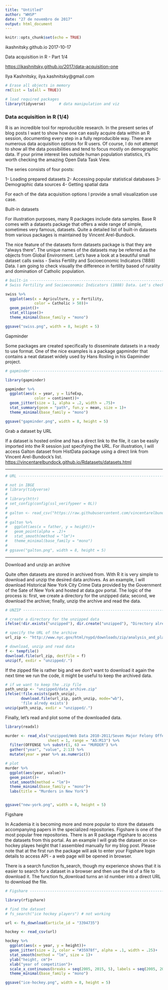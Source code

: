 ```yaml
---
title: "Untitled"
author: "WHSP"
date: "27 de novembro de 2017"
output: html_document
---
```


```r
knitr::opts_chunk$set(echo = TRUE)
```


 ikashnitsky.github.io 2017-10-17
 
 Data acquisition in R - Part 1/4
 
 <https://ikashnitsky.github.io/2017/data-acquisition-one>
 
 Ilya Kashnitsky, ilya.kashnitsky@gmail.com


```r
# Erase all objects in memory
rm(list = ls(all = TRUE))

# load required packages
library(tidyverse)      # data manipulation and viz
```



### Data acquisition in R (1/4)

R is an incredible tool for reproducible research. In the present series of 
blog posts I want to show how one can easily acquire data within an R session, 
documenting every step in a fully reproducible way. There are numerous data 
acquisition options for R users. Of course, I do not attempt to show all the 
data possibilities and tend to focus mostly on demographic data. If your prime 
interest lies outside human population statistics, it’s worth checking the 
amazing Open Data Task View.

The series consists of four posts:
  
1-  Loading prepared datasets
2- Accessing popular statistical databases
3- Demographic data sources
4- Getting spatial data

For each of the data acquisition options I provide a small visualization use case.

Built-in datasets

For illustration purposes, many R packages include data samples. Base R comes with a datasets package that offers a wide range of simple, sometimes very famous, datasets. Quite a detailed list of built-in datasets from various packages is maintained by Vincent Arel-Bundock.

The nice feature of the datasets form datasets package is that they are “always there”. The unique names of the datasets may be referred as the objects from Global Environment. Let’s have a look at a beautiful small dataset calls swiss - Swiss Fertility and Socioeconomic Indicators (1888) Data. I am going to check visually the difference in fertility based of rurality and domination of Catholic population.


```r
# built-in ---------------------------------------------------------------------
# Swiss Fertility and Socioeconomic Indicators (1888) Data. Let's check the difference in fertility based of rurality and domination of Catholic population.

swiss %>% 
  ggplot(aes(x = Agriculture, y = Fertility, 
             color = Catholic > 50))+
  geom_point()+
  stat_ellipse()+
  theme_minimal(base_family = "mono")

ggsave("swiss.png", width = 8, height = 5)
```

Gapminder

Some packages are created specifically to disseminate datasets in a ready to use format. One of the nice examples is a package gapminder that contains a neat dataset widely used by Hans Rosling in his Gapminder project.


```r
# gapminder --------------------------------------------------------------------

library(gapminder)

gapminder %>% 
  ggplot(aes(x = year, y = lifeExp, 
             color = continent))+
  geom_jitter(size = 1, alpha = .2, width = .75)+
  stat_summary(geom = "path", fun.y = mean, size = 1)+
  theme_minimal(base_family = "mono")

ggsave("gapminder.png", width = 8, height = 5)
```

Grab a dataset by URL

If a dataset is hosted online and has a direct link to the file, it can be easily imported into the R session just specifying the URL. For illustration, I will access Galton dataset from HistData package using a direct link from Vincent Arel-Bundock’s list. <https://vincentarelbundock.github.io/Rdatasets/datasets.html>

---

```r
# URL --------------------------------------------------------------------------

# not in IBGE
# library(tidyverse)
# 
# library(httr)
# set_config(config(ssl_verifypeer = 0L))
# 
# galton <- read_csv("https://raw.githubusercontent.com/vincentarelbundock/Rdatasets/master/csv/HistData/Galton.csv")
# 
# galton %>% 
#   ggplot(aes(x = father, y = height))+
#   geom_point(alpha = .2)+
#   stat_smooth(method = "lm")+
#   theme_minimal(base_family = "mono")
# 
# ggsave("galton.png", width = 8, height = 5)
```

---

Download and unzip an archive

Quite often datasets are stored in archived from. With R it is very simple to download and unzip the desired data archives. As an example, I will download Historical New York City Crime Data provided by the Government of the Sate of New York and hosted at data.gov portal. The logic of the process is: first, we create a directory for the unzipped data; second, we download the archive; finally, unzip the archive and read the data.

```r
# UNZIP ------------------------------------------------------------------------

# create a directory for the unzipped data
ifelse(!dir.exists("unzipped"), dir.create("unzipped"), "Directory already exists")

# specify the URL of the archive
url_zip <- "http://www.nyc.gov/html/nypd/downloads/zip/analysis_and_planning/citywide_historical_crime_data_archive.zip"

# download, unzip and read data
f <- tempfile()
download.file(url_zip, destfile = f)
unzip(f, exdir = "unzipped/.")

```

 If the zipped file is rather big and we don’t want to download it again the next time we run the code, it might be useful to keep the archived data.

```r
# if we want to keep the .zip file
path_unzip <- "unzipped/data_archive.zip"
ifelse(!file.exists(path_unzip), 
       download.file(url_zip, path_unzip, mode="wb"), 
       'file alredy exists')
unzip(path_unzip, exdir = "unzipped/.")
```


Finally, let’s read and plot some of the downloaded data.

```r
library(readxl)

murder <- read_xls("unzipped/Web Data 2010-2011/Seven Major Felony Offenses 2000 - 2011.xls",
                   sheet = 1, range = "A5:M13") %>% 
  filter(OFFENSE %>% substr(1, 6) == "MURDER") %>% 
  gather("year", "value", 2:13) %>% 
  mutate(year = year %>% as.numeric())

# plot
murder %>% 
  ggplot(aes(year, value))+
  geom_point()+
  stat_smooth(method = "lm")+
  theme_minimal(base_family = "mono")+
  labs(title = "Murders in New York")


ggsave("new-york.png", width = 8, height = 5)
```

Figshare

In Academia it is becoming more and more popular to store the datasets accompanying papers in the specialized repositories. Figshare is one of the most popular free repositories. There is an R package rfigshare to access the datasets from this portal. As an example I will grab the dataset on ice-hockey playes height that I assembled manually for my blog post. Please note that at the first run the package will ask to enter your Figshare login details to access API - a web page will be opened in browser.

There is a search function fs_search, though my experience shows that it is easier to search for a dataset in a browser and then use the id of a file to download it. The function fs_download turns an id number into a direct URL to download the file.

```r
# Figshare ---------------------------------------------------------------------

library(rfigshare)

# find the dataset
# fs_search("ice hockey players") # not working

url <- fs_download(article_id = "3394735")

hockey <- read_csv(url)

hockey %>% 
  ggplot(aes(x = year, y = height))+
  geom_jitter(size = 2, color = "#35978f", alpha = .1, width = .25)+
  stat_smooth(method = "lm", size = 1)+
  ylab("height, cm")+
  xlab("year of competition")+
  scale_x_continuous(breaks = seq(2005, 2015, 5), labels = seq(2005, 2015, 5))+
  theme_minimal(base_family = "mono")

ggsave("ice-hockey.png", width = 8, height = 5)

```



